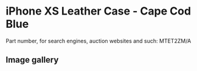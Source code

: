 
# iPhone XS Leather Case - Cape Cod Blue

Part number, for search engines, auction websites and such: MTET2ZM/A

## Image gallery

<div style={{ width: "768px" }}>
  <GalleryComponent
    images={[
      {
        original: "/everysource/MTET2.webp",
        thumbnail: "/everypreview/MTET2.webp",
      },
      {
        original: "/everysource/MTET2_AV1_GOLD.webp",
        thumbnail: "/everypreview/MTET2_AV1_GOLD.webp",
      },
      {
        original: "/everysource/MTET2_AV1_SILVER.webp",
        thumbnail: "/everypreview/MTET2_AV1_SILVER.webp",
      },
      {
        original: "/everysource/MTET2_AV1_SPACE_GRAY.webp",
        thumbnail: "/everypreview/MTET2_AV1_SPACE_GRAY.webp",
      },
      {
        original: "/everysource/MTET2_AV2.webp",
        thumbnail: "/everypreview/MTET2_AV2.webp",
      }
    ]}
  />
</div>